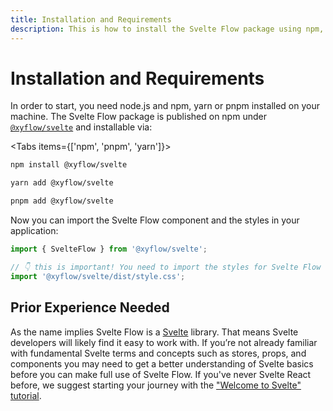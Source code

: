 ```yaml
---
title: Installation and Requirements
description: This is how to install the Svelte Flow package using npm, and how to include it in your project
---
```


# Installation and Requirements

In order to start, you need node.js and npm, yarn or pnpm installed on your machine.
The Svelte Flow package is published on npm under [`@xyflow/svelte`](https://www.npmjs.com/package/@xyflow/svelte) and installable via:


<Tabs items={['npm', 'pnpm', 'yarn']}>
  <Tab>

```bash copy
npm install @xyflow/svelte
```

  </Tab>
  <Tab >

```bash copy
yarn add @xyflow/svelte
```

  </Tab>
  <Tab>

```bash copy
pnpm add @xyflow/svelte
```

  </Tab>
</Tabs>

Now you can import the Svelte Flow component and the styles in your application:

```js
import { SvelteFlow } from '@xyflow/svelte';

// 👇 this is important! You need to import the styles for Svelte Flow to work
import '@xyflow/svelte/dist/style.css';
```

## Prior Experience Needed

As the name implies Svelte Flow is a [Svelte](https://svelte.dev/) library. That means Svelte developers will likely find it easy to work with. If you’re not already familiar with fundamental Svelte terms and concepts such as stores, props, and components you may need to get a better understanding of Svelte basics before you can make full use of Svelte Flow. If you've never Svelte React before, we suggest starting your journey with the ["Welcome to Svelte" tutorial](https://learn.svelte.dev/tutorial/welcome-to-svelte).
